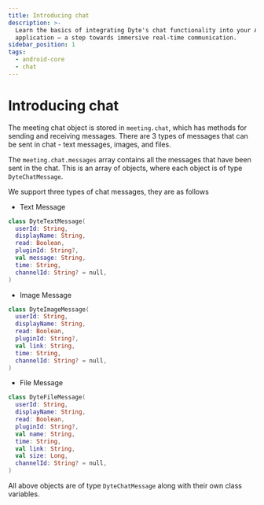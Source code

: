 ```yaml
---
title: Introducing chat
description: >-
  Learn the basics of integrating Dyte's chat functionality into your Android
  application – a step towards immersive real-time communication.
sidebar_position: 1
tags:
  - android-core
  - chat
---
```


# Introducing chat

The meeting chat object is stored in `meeting.chat`, which has methods for sending and receiving messages. There are 3 types of messages that can be sent in chat - text messages, images, and files.

The `meeting.chat.messages` array contains all the messages that have been sent
in the chat. This is an array of objects, where each object is of type
`DyteChatMessage`.

We support three types of chat messages, they are as follows

- Text Message

```kotlin
class DyteTextMessage(
  userId: String,
  displayName: String,
  read: Boolean,
  pluginId: String?,
  val message: String,
  time: String,
  channelId: String? = null,
)
```

- Image Message

```kotlin
class DyteImageMessage(
  userId: String,
  displayName: String,
  read: Boolean,
  pluginId: String?,
  val link: String,
  time: String,
  channelId: String? = null,
)
```

- File Message

```kotlin
class DyteFileMessage(
  userId: String,
  displayName: String,
  read: Boolean,
  pluginId: String?,
  val name: String,
  time: String,
  val link: String,
  val size: Long,
  channelId: String? = null,
)
```

All above objects are of type `DyteChatMessage` along with their own class
variables.

<head>
  <title>Android Core Introducing chat</title>
</head>